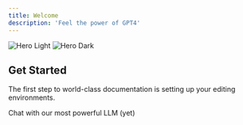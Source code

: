 ```yaml
---
title: Welcome
description: 'Feel the power of GPT4'
---
```


<img
  className="block dark:hidden"
  src="/images/hero-light.svg"
  alt="Hero Light"
/>
<img
  className="hidden dark:block"
  src="/images/hero-dark.svg"
  alt="Hero Dark"
/>

## Get Started

The first step to world-class documentation is setting up your editing environments.

<CardGroup cols={1}>
  <Card
    title="OpenAI's GPT4"
    icon="image"
    href="/gpt4"
  >
    Chat with our most powerful LLM (yet)
  </Card>
</CardGroup>